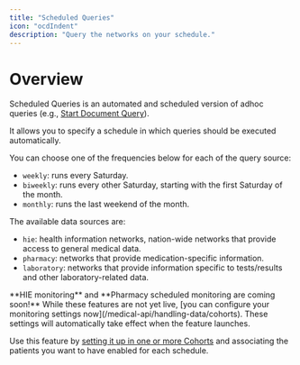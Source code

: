 ```yaml
---
title: "Scheduled Queries"
icon: "ocdIndent"
description: "Query the networks on your schedule."
---
```


# Overview
Scheduled Queries is an automated and scheduled version of adhoc queries (e.g., [Start Document Query](/medical-api/api-reference/document/start-document-query)).

It allows you to specify a schedule in which queries should be executed automatically.

You can choose one of the frequencies below for each of the query source:
 - `weekly`: runs every Saturday.  
 - `biweekly`: runs every other Saturday, starting with the first Saturday of the month.  
 - `monthly`: runs the last weekend of the month.  

The available data sources are:
 - `hie`: health information networks, nation-wide networks that provide access to general medical data.  
 - `pharmacy`: networks that provide medication-specific information.  
 - `laboratory`: networks that provide information specific to tests/results and other laboratory-related data.  

<Info>
    **HIE monitoring** and **Pharmacy scheduled monitoring are coming soon!** While these features are not yet live, [you can configure 
    your monitoring settings now](/medical-api/handling-data/cohorts). These settings will automatically take effect when the feature launches.
</Info>


Use this feature by [setting it up in one or more Cohorts](/medical-api/handling-data/cohorts) and associating the patients you want to have enabled for each schedule.

